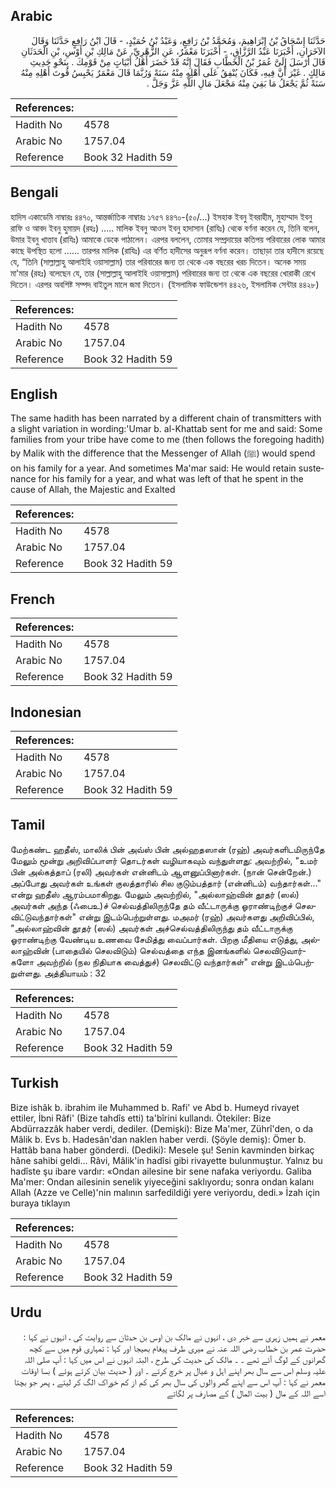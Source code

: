 ## Arabic


<div dir="rtl" lang="ar" style={{fontSize:'larger',backgroundColor:'#f8f9fa',padding:20}}>
حَدَّثَنَا إِسْحَاقُ بْنُ إِبْرَاهِيمَ، وَمُحَمَّدُ بْنُ رَافِعٍ، وَعَبْدُ بْنُ حُمَيْدٍ، - قَالَ ابْنُ رَافِعٍ حَدَّثَنَا وَقَالَ الآخَرَانِ، أَخْبَرَنَا عَبْدُ الرَّزَّاقِ، - أَخْبَرَنَا مَعْمَرٌ، عَنِ الزُّهْرِيِّ، عَنْ مَالِكِ بْنِ أَوْسِ، بْنِ الْحَدَثَانِ قَالَ أَرْسَلَ إِلَىَّ عُمَرُ بْنُ الْخَطَّابِ فَقَالَ إِنَّهُ قَدْ حَضَرَ أَهْلُ أَبْيَاتٍ مِنْ قَوْمِكَ ‏.‏ بِنَحْوِ حَدِيثِ مَالِكٍ ‏.‏ غَيْرَ أَنَّ فِيهِ، فَكَانَ يُنْفِقُ عَلَى أَهْلِهِ مِنْهُ سَنَةً وَرُبَّمَا قَالَ مَعْمَرٌ يَحْبِسُ قُوتَ أَهْلِهِ مِنْهُ سَنَةً ثُمَّ يَجْعَلُ مَا بَقِيَ مِنْهُ مَجْعَلَ مَالِ اللَّهِ عَزَّ وَجَلَّ ‏.‏
</div>
<div style={{backgroundColor:'#f8f9fa',padding:20, marginBottom: 10}}><table> <thead> <tr> <th>References:</th> <th></th> </tr> </thead> <tbody><tr><td>Hadith No</td><td>4578</td></tr><tr><td>Arabic No</td><td>1757.04</td></tr><tr><td>Reference</td><td>Book 32 Hadith 59</td></tr></tbody></table></div>

## Bengali


<div dir="ltr" lang="bn" style={{fontSize:'larger',backgroundColor:'#f8f9fa',padding:20}}>
হাদিস একাডেমি নাম্বারঃ ৪৪৭০, আন্তর্জাতিক নাম্বারঃ ১৭৫৭ ৪৪৭০-(৫০/...) ইসহাক ইবনু ইবরাহীম, মুহাম্মাদ ইবনু রাফি ও আবদ ইবনু হুমায়দ (রহঃ) ..... মালিক ইবনু আওস ইবনু হাদাসান (রাযিঃ) থেকে বর্ণনা করেন যে, তিনি বলেন, উমার ইবনু খাত্তাব (রাযিঃ) আমাকে ডেকে পাঠালেন। এরপর বললেন, তোমার সম্প্রদায়ের কতিপয় পরিবারের লোক আমার কাছে উপস্থিত হলো ...... তারপর মালিক (রাযিঃ) এর বর্ণিত হাদীসের অনুরূপ বর্ণনা করেন। তাছাড়া তার হাদীসে রয়েছে যে, “তিনি (সাল্লাল্লাহু আলাইহি ওয়াসাল্লাম) তার পরিবারের জন্য তা থেকে এক বছরের খরচ দিতেন। অনেক সময় মা'মার (রহঃ) বলেছেন যে, তার (সাল্লাল্লাহু আলাইহি ওয়াসাল্লাম) পরিবারের জন্য তা থেকে এক বছরের খোরাকী রেখে দিতেন। এরপর অবশিষ্ট সম্পদ বাইতুল মালে জমা দিতেন। (ইসলামিক ফাউন্ডেশন ৪৪২৬, ইসলামিক সেন্টার ৪৪২৮)
</div>
<div style={{backgroundColor:'#f8f9fa',padding:20, marginBottom: 10}}><table> <thead> <tr> <th>References:</th> <th></th> </tr> </thead> <tbody><tr><td>Hadith No</td><td>4578</td></tr><tr><td>Arabic No</td><td>1757.04</td></tr><tr><td>Reference</td><td>Book 32 Hadith 59</td></tr></tbody></table></div>

## English


<div dir="ltr" lang="en" style={{fontSize:'larger',backgroundColor:'#f8f9fa',padding:20}}>
The same hadith has been narrated by a different chain of transmitters with a slight variation in wording:'Umar b. al-Khattab sent for me and said: Some families from your tribe have come to me (then follows the foregoing hadith) by Malik with the difference that the Messenger of Allah (ﷺ) would spend on his family for a year. And sometimes Ma'mar said: He would retain sustenance for his family for a year, and what was left of that he spent in the cause of Allah, the Majestic and Exalted
</div>
<div style={{backgroundColor:'#f8f9fa',padding:20, marginBottom: 10}}><table> <thead> <tr> <th>References:</th> <th></th> </tr> </thead> <tbody><tr><td>Hadith No</td><td>4578</td></tr><tr><td>Arabic No</td><td>1757.04</td></tr><tr><td>Reference</td><td>Book 32 Hadith 59</td></tr></tbody></table></div>

## French


<div dir="ltr" lang="fr" style={{fontSize:'larger',backgroundColor:'#f8f9fa',padding:20}}>

</div>
<div style={{backgroundColor:'#f8f9fa',padding:20, marginBottom: 10}}><table> <thead> <tr> <th>References:</th> <th></th> </tr> </thead> <tbody><tr><td>Hadith No</td><td>4578</td></tr><tr><td>Arabic No</td><td>1757.04</td></tr><tr><td>Reference</td><td>Book 32 Hadith 59</td></tr></tbody></table></div>

## Indonesian


<div dir="ltr" lang="id" style={{fontSize:'larger',backgroundColor:'#f8f9fa',padding:20}}>

</div>
<div style={{backgroundColor:'#f8f9fa',padding:20, marginBottom: 10}}><table> <thead> <tr> <th>References:</th> <th></th> </tr> </thead> <tbody><tr><td>Hadith No</td><td>4578</td></tr><tr><td>Arabic No</td><td>1757.04</td></tr><tr><td>Reference</td><td>Book 32 Hadith 59</td></tr></tbody></table></div>

## Tamil


<div dir="ltr" lang="ta" style={{fontSize:'larger',backgroundColor:'#f8f9fa',padding:20}}>
மேற்கண்ட ஹதீஸ், மாலிக் பின் அவ்ஸ் பின் அல்ஹதஸான் (ரஹ்) அவர்களிடமிருந்தே மேலும் மூன்று அறிவிப்பாளர் தொடர்கள் வழியாகவும் வந்துள்ளது: அவற்றில், "உமர் பின் அல்கத்தாப் (ரலி) அவர்கள் என்னிடம் ஆளனுப்பினார்கள். (நான் சென்றேன்.) அப்போது அவர்கள் உங்கள் குலத்தாரில் சில குடும்பத்தார் (என்னிடம்) வந்தார்கள்..." என்று ஹதீஸ் ஆரம்பமாகிறது. மேலும் அவற்றில், "அல்லாஹ்வின் தூதர் (ஸல்) அவர்கள் அந்த (ஃபைஉ)ச் செல்வத்திலிருந்தே தம் வீட்டாருக்கு ஓராண்டிற்குச் செலவிட்டுவந்தார்கள்" என்று இடம்பெற்றுள்ளது. மஅமர் (ரஹ்) அவர்களது அறிவிப்பில், "அல்லாஹ்வின் தூதர் (ஸல்) அவர்கள் அச்செல்வத்திலிருந்து தம் வீட்டாருக்கு ஓராண்டிற்கு வேண்டிய உணவை சேமித்து வைப்பார்கள். பிறகு மீதியை எடுத்து, அல்லாஹ்வின் (பாதையில் செலவிடும்) செல்வத்தை எந்த இனங்களில் செலவிடுவார்களோ அவற்றில் (நல நிதியாக வைத்துச்) செலவிட்டு வந்தார்கள்" என்று இடம்பெற்றுள்ளது. அத்தியாயம் : 32
</div>
<div style={{backgroundColor:'#f8f9fa',padding:20, marginBottom: 10}}><table> <thead> <tr> <th>References:</th> <th></th> </tr> </thead> <tbody><tr><td>Hadith No</td><td>4578</td></tr><tr><td>Arabic No</td><td>1757.04</td></tr><tr><td>Reference</td><td>Book 32 Hadith 59</td></tr></tbody></table></div>

## Turkish


<div dir="ltr" lang="tr" style={{fontSize:'larger',backgroundColor:'#f8f9fa',padding:20}}>
Bize ishâk b. ibrahim ile Muhammed b. Rafi' ve Abd b. Humeyd rivayet ettiler, İbni Râfi' (Bize tahdîs etti) ta'bîrini kullandı. Ötekiler: Bize Abdürrazzâk haber verdi, dediler. (Demişki): Bize Ma'mer, Zührî'den, o da Mâlik b. Evs b. Hadesân'dan naklen haber verdi. (Şöyle demiş): Ömer b. Hattâb bana haber gönderdi. (Dediki): Mesele şu! Senin kavminden birkaç hâne sahibi geldi... Râvi, Mâlik'in hadîsi gibi rivayette bulunmuştur. Yalnız bu hadîste şu ibare vardır: «Ondan ailesine bir sene nafaka veriyordu. Galiba Ma'mer: Ondan ailesinin senelik yiyeceğini saklıyordu; sonra ondan kalanı Allah (Azze ve Celle)'nin malının sarfedildiği yere veriyordu, dedi.» İzah için buraya tıklayın
</div>
<div style={{backgroundColor:'#f8f9fa',padding:20, marginBottom: 10}}><table> <thead> <tr> <th>References:</th> <th></th> </tr> </thead> <tbody><tr><td>Hadith No</td><td>4578</td></tr><tr><td>Arabic No</td><td>1757.04</td></tr><tr><td>Reference</td><td>Book 32 Hadith 59</td></tr></tbody></table></div>

## Urdu


<div dir="rtl" lang="ur" style={{fontSize:'larger',backgroundColor:'#f8f9fa',padding:20}}>
معمر نے ہمیں زہری سے خبر دی ، انہوں نے مالک بن اوس بن حدثان سے روایت کی ، انہوں نے کہا : حضرت عمر بن خطاب رضی اللہ عنہ نے میری طرف پیغام بھیجا اور کہا : تمہاری قوم میں سے کچھ گھرانوں کے لوگ آئے تھے ۔ ۔ مالک کی حدیث کی طرح ، البتہ انہوں نے اس میں کہا : آپ صلی اللہ علیہ وسلم اس سے سال بھر اپنے اہل و عیال پر خرچ کرتے ۔ اور ( حدیث بیان کرتے ہوئے ) بسا اوقات معمر نے کہا : آپ اس سے اپنے گھر والوں کی سال بھر کی کم از کم خوراک الگ کر لیتے ، پھر جو بچتا اسے اللہ کے مال ( بیت المال ) کے مصارف پر لگاتے
</div>
<div style={{backgroundColor:'#f8f9fa',padding:20, marginBottom: 10}}><table> <thead> <tr> <th>References:</th> <th></th> </tr> </thead> <tbody><tr><td>Hadith No</td><td>4578</td></tr><tr><td>Arabic No</td><td>1757.04</td></tr><tr><td>Reference</td><td>Book 32 Hadith 59</td></tr></tbody></table></div>